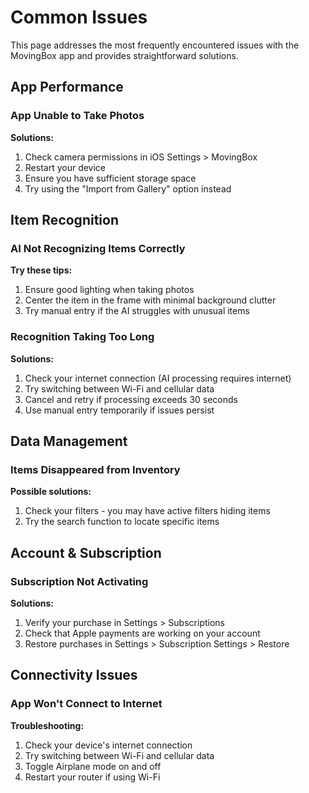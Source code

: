 # Common Issues

This page addresses the most frequently encountered issues with the MovingBox app and provides straightforward solutions.

## App Performance

### App Unable to Take Photos

**Solutions:**

1. Check camera permissions in iOS Settings > MovingBox
2. Restart your device
3. Ensure you have sufficient storage space
4. Try using the "Import from Gallery" option instead

## Item Recognition

### AI Not Recognizing Items Correctly

**Try these tips:**

1. Ensure good lighting when taking photos
2. Center the item in the frame with minimal background clutter
3. Try manual entry if the AI struggles with unusual items

### Recognition Taking Too Long

**Solutions:**

1. Check your internet connection (AI processing requires internet)
2. Try switching between Wi-Fi and cellular data
3. Cancel and retry if processing exceeds 30 seconds
4. Use manual entry temporarily if issues persist

## Data Management

### Items Disappeared from Inventory

**Possible solutions:**

1. Check your filters - you may have active filters hiding items
2. Try the search function to locate specific items

## Account & Subscription

### Subscription Not Activating

**Solutions:**

1. Verify your purchase in Settings > Subscriptions
2. Check that Apple payments are working on your account
3. Restore purchases in Settings > Subscription Settings > Restore

## Connectivity Issues

### App Won't Connect to Internet

**Troubleshooting:**

1. Check your device's internet connection
2. Try switching between Wi-Fi and cellular data
3. Toggle Airplane mode on and off
4. Restart your router if using Wi-Fi